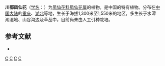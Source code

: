 {{Speciesbox 
| taxon = Impatiens fargesii
| authority = Hook. f.
}}
'''川鄂凤仙花'''（[[学名|学名]]：{{lang|la|''Impatiens fargesii''}}）为[[凤仙花科|凤仙花科]][[凤仙花属|凤仙花属]]的植物，是中国的特有植物。分布在[[中国大陆|中国大陆]]的[[重庆|重庆]]、[[湖北|湖北]]等地，生长于海拔1,300米至1,550米的地区，多生长于水潭潮湿地、山谷沟边及草丛中，目前尚未由人工引种栽培。

== 参考文献 ==
<div class="references-small">
* {{cite web| url =http://www.bioinfo.cn/db05/KmzwSpecies.php?action=view&id=1279| title =川鄂凤仙花| work =《中国高等植物数据库全库》| publisher =中国科学院微生物研究所| author =昆明植物研究所| accessdate =2009-02-22| deadurl =yes| archiveurl =https://web.archive.org/web/20160305025114/http://www.bioinfo.cn/db05/KmzwSpecies.php?action=view&id=1279| archivedate =2016-03-05}}
</div>
{{Taxonbar|from=Q11056007}}

[[Category:凤仙花属|C]]
[[Category:中國特有植物|C]]
[[Category:重庆植物|C]]
[[Category:湖北植物|C]]